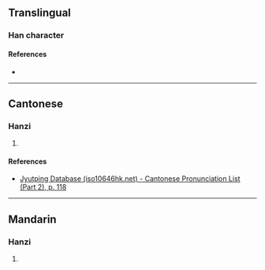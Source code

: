{{character info/new}}
==Translingual==

===Han character===
{{Han char|rn=64|rad=手|as=11|sn=15|four=|canj=GEQ|ids=⿱殸手}}

====References====
* {{Han ref|kx=0453.120|dkj=12663|hdz=31940.010|uh=6480|ud=25728}}

----

==Cantonese==

===Hanzi===
{{yue-hanzi|jyut=[[gau3]]|y=gau3}}

# {{rfdef|yue|sort=手11}}

====References====
* [http://www.iso10646hk.net/jp/document/download.jsp Jyutping Database (iso10646hk.net) - Cantonese Pronunciation List (Part 2), p. 118]

----

==Mandarin==

===Hanzi===
{{cmn-hanzi|pin=[[gòu]] ([[gou4]])|wg=kou<sup>4</sup>}}

# {{rfdef|cmn|sort=手11}}
